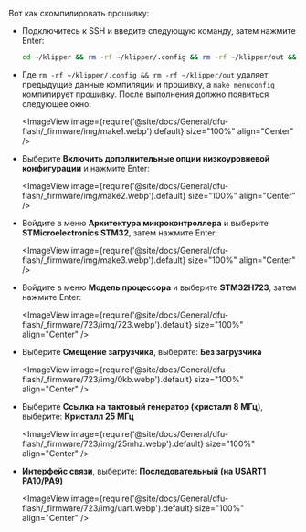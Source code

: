 Вот как скомпилировать прошивку:
* Подключитесь к SSH и введите следующую команду, затем нажмите Enter:

    ```bash
    cd ~/klipper && rm -rf ~/klipper/.config && rm -rf ~/klipper/out && make menuconfig
    ```

* Где `rm -rf ~/klipper/.config && rm -rf ~/klipper/out` удаляет предыдущие данные компиляции и прошивку, а `make menuconfig` компилирует прошивку. После выполнения должно появиться следующее окно:

    <ImageView image={require('@site/docs/General/dfu-flash/_firmware/img/make1.webp').default} size="100%" align="Center" />

* Выберите **Включить дополнительные опции низкоуровневой конфигурации** и нажмите Enter:

    <ImageView image={require('@site/docs/General/dfu-flash/_firmware/img/make2.webp').default} size="100%" align="Center" />

* Войдите в меню **Архитектура микроконтроллера** и выберите **STMicroelectronics STM32**, затем нажмите Enter:

    <ImageView image={require('@site/docs/General/dfu-flash/_firmware/img/make3.webp').default} size="100%" align="Center" />

* Войдите в меню **Модель процессора** и выберите **STM32H723**, затем нажмите Enter:

    <ImageView image={require('@site/docs/General/dfu-flash/_firmware/723/img/723.webp').default} size="100%" align="Center" />

* Выберите **Смещение загрузчика**, выберите: **Без загрузчика**

    <ImageView image={require('@site/docs/General/dfu-flash/_firmware/723/img/0kb.webp').default} size="100%" align="Center" />

* Выберите **Ссылка на тактовый генератор (кристалл 8 МГц)**, выберите: **Кристалл 25 МГц**

    <ImageView image={require('@site/docs/General/dfu-flash/_firmware/723/img/25mhz.webp').default} size="100%" align="Center" />

* **Интерфейс связи**, выберите: **Последовательный (на USART1 PA10/PA9)**

    <ImageView image={require('@site/docs/General/dfu-flash/_firmware/723/img/uart.webp').default} size="100%" align="Center" />